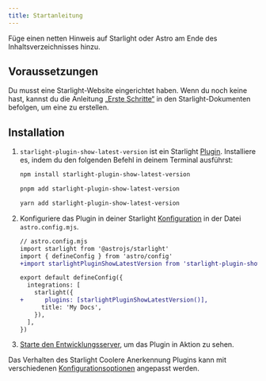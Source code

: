 ```yaml
---
title: Startanleitung
---
```


Füge einen netten Hinweis auf Starlight oder Astro am Ende des Inhaltsverzeichnisses hinzu.

## Voraussetzungen

Du musst eine Starlight-Website eingerichtet haben.
Wenn du noch keine hast, kannst du die Anleitung [„Erste Schritte“](https://starlight.astro.build/de/getting-started/) in den Starlight-Dokumenten befolgen, um eine zu erstellen.

## Installation


<Steps>

1. `starlight-plugin-show-latest-version` ist ein Starlight [Plugin](https://starlight.astro.build/de/reference/plugins/). Installiere es, indem du den folgenden Befehl in deinem Terminal ausführst:

   <Tabs syncKey="pkg">

   <TabItem label="npm">

   ```sh
   npm install starlight-plugin-show-latest-version
   ```

   </TabItem>

   <TabItem label="pnpm">

   ```sh
   pnpm add starlight-plugin-show-latest-version
   ```

   </TabItem>

   <TabItem label="Yarn">

   ```sh
   yarn add starlight-plugin-show-latest-version
   ```

   </TabItem>

   </Tabs>

2. Konfiguriere das Plugin in deiner Starlight [Konfiguration](https://starlight.astro.build/de/reference/configuration/#plugins) in der Datei `astro.config.mjs`.

   ```diff lang="js"
   // astro.config.mjs
   import starlight from '@astrojs/starlight'
   import { defineConfig } from 'astro/config'
   +import starlightPluginShowLatestVersion from 'starlight-plugin-show-latest-version'

   export default defineConfig({
     integrations: [
       starlight({
   +      plugins: [starlightPluginShowLatestVersion()],
         title: 'My Docs',
       }),
     ],
   })
   ```

3. [Starte den Entwicklungsserver](https://starlight.astro.build/getting-started/#start-the-development-server), um das Plugin in Aktion zu sehen.

</Steps>

Das Verhalten des Starlight Coolere Anerkennung Plugins kann mit verschiedenen [Konfigurationsoptionen](/de/configuration) angepasst werden.
